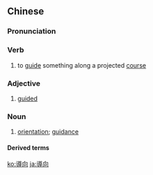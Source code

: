 {{also|导向}}
==Chinese==
{{zh-forms|s=导向}}

===Pronunciation===
{{zh-pron
|m=dǎoxiàng
|c=dou6 hoeng3
|cat=a
}}

===Verb===
{{zh-verb}}

# to [[guide]] something along a projected [[course]]

===Adjective===
{{zh-adj}}

# [[guided]]

===Noun===
{{zh-noun}}

# [[orientation]]; [[guidance]]

====Derived terms====
{{zh-der|導向飛彈|導彈}}

[[ko:導向]]
[[ja:導向]]
